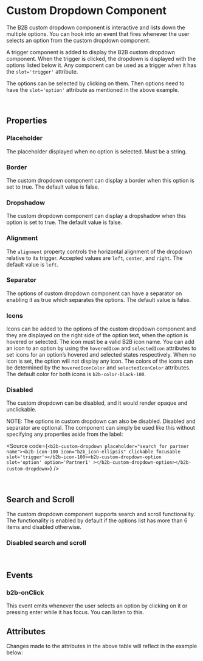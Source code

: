 
<Meta of={CustomDropdownStories} />

# Custom Dropdown Component

<Canvas of={CustomDropdownStories.Default} />

The B2B custom dropdown component is interactive and lists down the multiple options. You can hook into an event
that fires whenever the user selects an option from the custom dropdown component.

A trigger component is added to display the B2B custom dropdown component. When the trigger is clicked, the dropdown is
displayed with the options listed below it. Any component can be used as a trigger when it has the `slot='trigger'` attribute.

The options can be selected by clicking on them. Then options need to have the `slot='option'` attribute as mentioned in the above example.

<br />

## Properties

### Placeholder

The placeholder displayed when no option is selected. Must be a string.

### Border

The custom dropdown component can display a border when this option is set to true. The default value is false.

### Dropshadow

The custom dropdown component can display a dropshadow when this option is set to true. The default value is false.

### Alignment

The `alignment` property controls the horizontal alignment of the dropdown relative to its trigger.
Accepted values are `left`, `center`, and `right`. The default value is `left`.

### Separator

The options of custom dropdown component can have a separator on enabling it as true which separates the options. The default value is false.

### Icons

Icons can be added to the options of the custom dropdown component and they are displayed on the right side of the option text, when the option is hovered or selected. The icon must be a valid B2B icon name.
You can add an icon to an option by using the `hoveredIcon` and `selectedIcon` attributes to set icons for an option’s hovered and selected states respectively. When no icon is set, the option will not display any icon.
The colors of the icons can be determined by the `hoveredIconColor` and `selectedIconColor` attributes. The default color for both icons is `b2b-color-black-100`.

### Disabled

The custom dropdown can be disabled, and it would render opaque and unclickable.

<Canvas of={CustomDropdownStories.CustomDropdownDisabled} />

NOTE: The options in custom dropdown can also be disabled. Disabled and separator are optional. The component can simply be used like this without specifying any properties aside from the label:

<Source
  code={`<b2b-custom-dropdown placeholder="search for partner name"><b2b-icon-100 icon="b2b_icon-ellipsis" clickable focusable slot='trigger'></b2b-icon-100><b2b-custom-dropdown-option slot='option' option='Partner1' ></b2b-custom-dropdown-option></b2b-custom-dropdown>`}
/>

<br />

## Search and Scroll

The custom dropdown component supports search and scroll functionality. The functionality is enabled by default if the options list has more than 6 items and disabled otherwise.

### Disabled search and scroll

<Canvas of={CustomDropdownStories.SearchAndScrollDisabled} />

<br />

## Events

### b2b-onClick

This event emits whenever the user selects an option by clicking on it or pressing enter while it has focus. You can
listen to this.

## Attributes

<ArgTypes of={CustomDropdownStories} />
Changes made to the attributes in the above table will reflect in the example
below:
<Primary />
